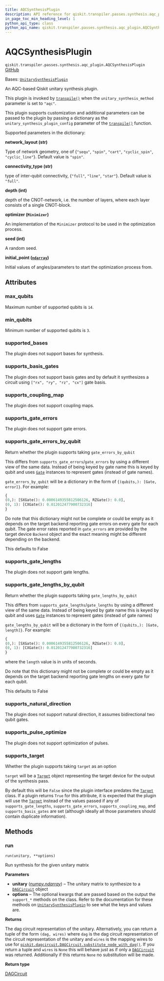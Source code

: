 ```yaml
---
title: AQCSynthesisPlugin
description: API reference for qiskit.transpiler.passes.synthesis.aqc_plugin.AQCSynthesisPlugin
in_page_toc_min_heading_level: 1
python_api_type: class
python_api_name: qiskit.transpiler.passes.synthesis.aqc_plugin.AQCSynthesisPlugin
---
```


# AQCSynthesisPlugin

<span id="qiskit.transpiler.passes.synthesis.aqc_plugin.AQCSynthesisPlugin" />

`qiskit.transpiler.passes.synthesis.aqc_plugin.AQCSynthesisPlugin` [GitHub](https://github.com/qiskit/qiskit/tree/stable/1.0/qiskit/transpiler/passes/synthesis/aqc_plugin.py "view source code")

Bases: [`UnitarySynthesisPlugin`](qiskit.transpiler.passes.synthesis.plugin.UnitarySynthesisPlugin "qiskit.transpiler.passes.synthesis.plugin.UnitarySynthesisPlugin")

An AQC-based Qiskit unitary synthesis plugin.

This plugin is invoked by [`transpile()`](compiler#qiskit.compiler.transpile "qiskit.compiler.transpile") when the `unitary_synthesis_method` parameter is set to `"aqc"`.

This plugin supports customization and additional parameters can be passed to the plugin by passing a dictionary as the `unitary_synthesis_plugin_config` parameter of the [`transpile()`](compiler#qiskit.compiler.transpile "qiskit.compiler.transpile") function.

Supported parameters in the dictionary:

**network\_layout (str)**

Type of network geometry, one of \{`"sequ"`, `"spin"`, `"cart"`, `"cyclic_spin"`, `"cyclic_line"`}. Default value is `"spin"`.

**connectivity\_type (str)**

type of inter-qubit connectivity, \{`"full"`, `"line"`, `"star"`}. Default value is `"full"`.

**depth (int)**

depth of the CNOT-network, i.e. the number of layers, where each layer consists of a single CNOT-block.

**optimizer (`Minimizer`)**

An implementation of the `Minimizer` protocol to be used in the optimization process.

**seed (int)**

A random seed.

**initial\_point ([`ndarray`](https://numpy.org/doc/stable/reference/generated/numpy.ndarray.html#numpy.ndarray "(in NumPy v1.26)"))**

Initial values of angles/parameters to start the optimization process from.

## Attributes

<span id="qiskit.transpiler.passes.synthesis.aqc_plugin.AQCSynthesisPlugin.max_qubits" />

### max\_qubits

Maximum number of supported qubits is `14`.

<span id="qiskit.transpiler.passes.synthesis.aqc_plugin.AQCSynthesisPlugin.min_qubits" />

### min\_qubits

Minimum number of supported qubits is `3`.

<span id="qiskit.transpiler.passes.synthesis.aqc_plugin.AQCSynthesisPlugin.supported_bases" />

### supported\_bases

The plugin does not support bases for synthesis.

<span id="qiskit.transpiler.passes.synthesis.aqc_plugin.AQCSynthesisPlugin.supports_basis_gates" />

### supports\_basis\_gates

The plugin does not support basis gates and by default it synthesizes a circuit using `["rx", "ry", "rz", "cx"]` gate basis.

<span id="qiskit.transpiler.passes.synthesis.aqc_plugin.AQCSynthesisPlugin.supports_coupling_map" />

### supports\_coupling\_map

The plugin does not support coupling maps.

<span id="qiskit.transpiler.passes.synthesis.aqc_plugin.AQCSynthesisPlugin.supports_gate_errors" />

### supports\_gate\_errors

The plugin does not support gate errors.

<span id="qiskit.transpiler.passes.synthesis.aqc_plugin.AQCSynthesisPlugin.supports_gate_errors_by_qubit" />

### supports\_gate\_errors\_by\_qubit

Return whether the plugin supports taking `gate_errors_by_qubit`

This differs from `supports_gate_errors`/`gate_errors` by using a different view of the same data. Instead of being keyed by gate name this is keyed by qubit and uses [`Gate`](qiskit.circuit.Gate "qiskit.circuit.Gate") instances to represent gates (instead of gate names).

`gate_errors_by_qubit` will be a dictionary in the form of `{(qubits,): [Gate, error]}`. For example:

```python
{
(0,): [SXGate(): 0.0006149355812506126, RZGate(): 0.0],
(0, 1): [CXGate(): 0.012012477900732316]
}
```

Do note that this dictionary might not be complete or could be empty as it depends on the target backend reporting gate errors on every gate for each qubit. The gate error rates reported in `gate_errors` are provided by the target device `Backend` object and the exact meaning might be different depending on the backend.

This defaults to False

<span id="qiskit.transpiler.passes.synthesis.aqc_plugin.AQCSynthesisPlugin.supports_gate_lengths" />

### supports\_gate\_lengths

The plugin does not support gate lengths.

<span id="qiskit.transpiler.passes.synthesis.aqc_plugin.AQCSynthesisPlugin.supports_gate_lengths_by_qubit" />

### supports\_gate\_lengths\_by\_qubit

Return whether the plugin supports taking `gate_lengths_by_qubit`

This differs from `supports_gate_lengths`/`gate_lengths` by using a different view of the same data. Instead of being keyed by gate name this is keyed by qubit and uses [`Gate`](qiskit.circuit.Gate "qiskit.circuit.Gate") instances to represent gates (instead of gate names)

`gate_lengths_by_qubit` will be a dictionary in the form of `{(qubits,): [Gate, length]}`. For example:

```python
{
(0,): [SXGate(): 0.0006149355812506126, RZGate(): 0.0],
(0, 1): [CXGate(): 0.012012477900732316]
}
```

where the `length` value is in units of seconds.

Do note that this dictionary might not be complete or could be empty as it depends on the target backend reporting gate lengths on every gate for each qubit.

This defaults to False

<span id="qiskit.transpiler.passes.synthesis.aqc_plugin.AQCSynthesisPlugin.supports_natural_direction" />

### supports\_natural\_direction

The plugin does not support natural direction, it assumes bidirectional two qubit gates.

<span id="qiskit.transpiler.passes.synthesis.aqc_plugin.AQCSynthesisPlugin.supports_pulse_optimize" />

### supports\_pulse\_optimize

The plugin does not support optimization of pulses.

<span id="qiskit.transpiler.passes.synthesis.aqc_plugin.AQCSynthesisPlugin.supports_target" />

### supports\_target

Whether the plugin supports taking `target` as an option

`target` will be a [`Target`](qiskit.transpiler.Target "qiskit.transpiler.Target") object representing the target device for the output of the synthesis pass.

By default this will be `False` since the plugin interface predates the [`Target`](qiskit.transpiler.Target "qiskit.transpiler.Target") class. If a plugin returns `True` for this attribute, it is expected that the plugin will use the [`Target`](qiskit.transpiler.Target "qiskit.transpiler.Target") instead of the values passed if any of `supports_gate_lengths`, `supports_gate_errors`, `supports_coupling_map`, and `supports_basis_gates` are set (although ideally all those parameters should contain duplicate information).

## Methods

### run

<span id="qiskit.transpiler.passes.synthesis.aqc_plugin.AQCSynthesisPlugin.run" />

`run(unitary, **options)`

Run synthesis for the given unitary matrix

**Parameters**

*   **unitary** ([*numpy.ndarray*](https://numpy.org/doc/stable/reference/generated/numpy.ndarray.html#numpy.ndarray "(in NumPy v1.26)")) – The unitary matrix to synthesize to a [`DAGCircuit`](qiskit.dagcircuit.DAGCircuit "qiskit.dagcircuit.DAGCircuit") object
*   **options** – The optional kwargs that are passed based on the output the `support_*` methods on the class. Refer to the documentation for these methods on [`UnitarySynthesisPlugin`](qiskit.transpiler.passes.synthesis.plugin.UnitarySynthesisPlugin "qiskit.transpiler.passes.synthesis.plugin.UnitarySynthesisPlugin") to see what the keys and values are.

**Returns**

The dag circuit representation of the unitary. Alternatively, you can return a tuple of the form `(dag, wires)` where `dag` is the dag circuit representation of the circuit representation of the unitary and `wires` is the mapping wires to use for [`qiskit.dagcircuit.DAGCircuit.substitute_node_with_dag()`](qiskit.dagcircuit.DAGCircuit#substitute_node_with_dag "qiskit.dagcircuit.DAGCircuit.substitute_node_with_dag"). If you return a tuple and `wires` is `None` this will behave just as if only a [`DAGCircuit`](qiskit.dagcircuit.DAGCircuit "qiskit.dagcircuit.DAGCircuit") was returned. Additionally if this returns `None` no substitution will be made.

**Return type**

[DAGCircuit](qiskit.dagcircuit.DAGCircuit "qiskit.dagcircuit.DAGCircuit")


